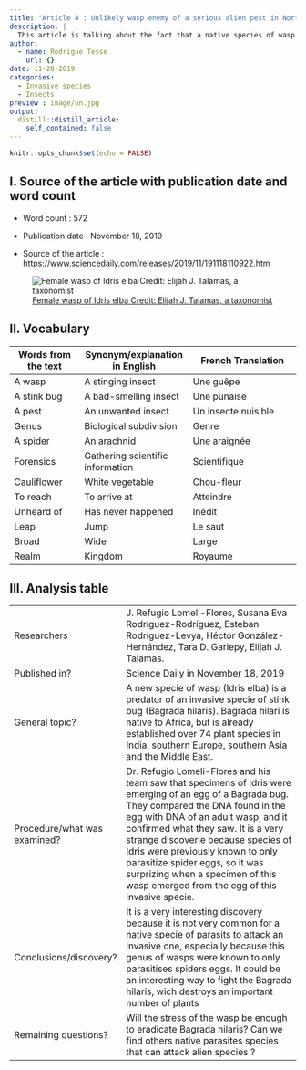 ```yaml
---
title: "Article 4 : Unlikely wasp enemy of a serious alien pest in North America named Idris elba"
description: |
  This article is talking about the fact that a native species of wasp has become a predator of an invasive one.
author:
  - name: Rodrigue Tesse
    url: {}
date: 11-28-2019
categories:
  - Invasive species
  - Insects
preview : image/un.jpg 
output:
  distill::distill_article:
    self_contained: false
---
```


```r
knitr::opts_chunk$set(echo = FALSE)
```

## I. Source of the article with publication date and word count 

* Word count : 572

* Publication date : November 18, 2019

* Source of the article : <https://www.sciencedaily.com/releases/2019/11/191118110922.htm>

![[Female wasp of Idris elba Credit: Elijah J. Talamas, a taxonomist](https://www.eurekalert.org/multimedia/pub/217030.php)](image/un.jpg)


## II. Vocabulary

| Words from the text | Synonym/explanation in English | French Translation           |
| ------------------- | ------------------------------ |------------------------------|
| A wasp | A stinging insect | Une guêpe |
| A stink bug | A bad-smelling insect| Une punaise |
| A pest | An unwanted insect | Un insecte nuisible |
| Genus | Biological subdivision | Genre |
| A spider | An arachnid | Une araignée |
| Forensics | Gathering scientific information | Scientifique |
| Cauliflower | White vegetable | Chou-fleur |
| To reach | To arrive at | Atteindre |
| Unheard of | Has never happened | Inédit |
| Leap | Jump | Le saut |
| Broad | Wide | Large |
| Realm | Kingdom | Royaume |


## III. Analysis table 
|                              |                                                                     |
| ---------------------------- | ------------------------------------------------------------------- |
| Researchers                  | J. Refugio Lomeli-Flores, Susana Eva Rodríguez-Rodríguez, Esteban Rodríguez-Levya, Héctor González-Hernández, Tara D. Gariepy, Elijah J. Talamas. |
| Published in?                | Science Daily in November 18, 2019 |
| General topic?               | A new specie of wasp (Idris elba) is a predator of an invasive specie of stink bug (Bagrada hilaris). Bagrada hilari is native to Africa, but is already established over 74 plant species in India, southern Europe, southern Asia and the Middle East.  |
| Procedure/what was examined? | Dr. Refugio Lomeli-Flores and his team saw that specimens of Idris were emerging of an egg of a Bagrada bug. They compared the DNA found in the egg with DNA of an adult wasp, and it confirmed what they saw. It is a very strange discoverie because species of Idris were previously known to only parasitize spider eggs, so it was surprizing when a specimen of this wasp emerged from the egg of this invasive specie.  |
| Conclusions/discovery?       | It is a very interesting discovery because it is not very common for a native specie of parasits to attack an invasive one, especially because this genus of wasps were known to only parasitises spiders eggs. It could be an interesting way to fight the Bagrada hilaris, wich destroys an important number of plants |
| Remaining questions?         | Will the stress of the wasp be enough to eradicate Bagrada hilaris? Can we find others native parasites species that can attack alien species ?  |


